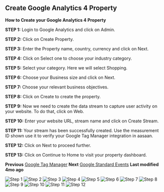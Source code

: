 ## Create Google Analytics 4 Property

**How to Create your Google Analytics 4 Property**

**STEP 1:**
Login to Google Analytics and click on Admin.

**STEP 2:**
Click on Create Property.

**STEP 3:**
Enter the Property name, country, currency and click on Next.

**STEP 4:**
Click on Select one to choose your industry category.

**STEP 5:**
Select your category. Here we will select Shopping.

**STEP 6:**
Choose your Business size and click on Next.

**STEP 7:**
Choose your relevant business objectives.

**STEP 8:**
Click on Create to create the property.

**STEP 9:**
Now we need to create the data stream to capture user activity on your website. To do that, click on Web.

**STEP 10:**
Enter your website URL, stream name and click on Create Stream.

**STEP 11:**
Your stream has been successfully created. Use the measurement ID shown use it to verify your Google Tag Manager integration in aasaan.

**STEP 12:**
Click on Next to proceed further.

**STEP 13:**
Click on Continue to Home to visit your property dashboard.

**Previous**
[Google Tag Manager](#)
**Next**
[Google Standard Events](#)
**Last modified 4mo ago**

![Step 1](https://cdn.aasaan.app/docs/create/create_1.png)
![Step 2](https://cdn.aasaan.app/docs/create/create_2.png)
![Step 3](https://cdn.aasaan.app/docs/create/create_3.png)
![Step 4](https://cdn.aasaan.app/docs/create/create_4.png)
![Step 5](https://cdn.aasaan.app/docs/create/create_5.png)
![Step 6](https://cdn.aasaan.app/docs/create/create_6.png)
![Step 7](https://cdn.aasaan.app/docs/create/create_7.png)
![Step 8](https://cdn.aasaan.app/docs/create/create_8.png)
![Step 9](https://cdn.aasaan.app/docs/create/create_9.png)
![Step 10](https://cdn.aasaan.app/docs/create/create_10.png)
![Step 11](https://cdn.aasaan.app/docs/create/create_11.png)
![Step 12](https://cdn.aasaan.app/docs/create/create_12.png)
